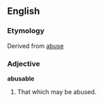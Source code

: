 ==English==

===Etymology===
Derived from [[abuse]]

===Adjective===
'''abusable'''

# That which may be abused.